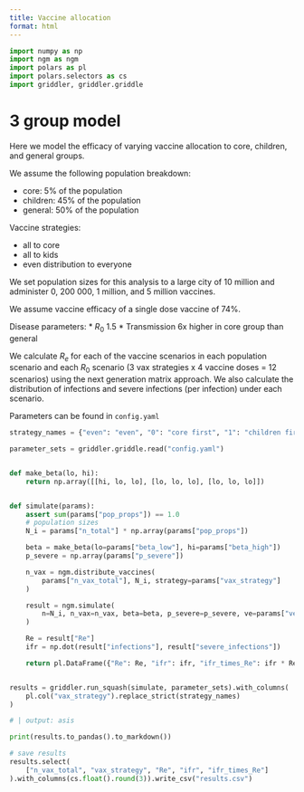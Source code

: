 ```yaml
---
title: Vaccine allocation
format: html
---
```


```python
import numpy as np
import ngm as ngm
import polars as pl
import polars.selectors as cs
import griddler, griddler.griddle
```

# 3 group model

Here we model the efficacy of varying vaccine allocation to core, children, and general groups.

We assume the following population breakdown:

* core: 5% of the population
* children: 45% of the population
* general: 50% of the population

Vaccine strategies:

* all to core
* all to kids
* even distribution to everyone

We set population sizes for this analysis to a large city of 10 million and administer 0, 200 000, 1 million, and 5 million vaccines.

We assume vaccine efficacy of a single dose vaccine of 74%.

Disease parameters:
* $R_0$ 1.5
* Transmission 6x higher in core group than general

We calculate $R_e$ for each of the vaccine scenarios in each population scenario and each $R_0$ scenario (3 vax strategies x 4 vaccine doses = 12 scenarios) using the next generation matrix approach. We also calculate the distribution of infections and severe infections (per infection) under each scenario.

Parameters can be found in `config.yaml`

```python
strategy_names = {"even": "even", "0": "core first", "1": "children first"}

parameter_sets = griddler.griddle.read("config.yaml")


def make_beta(lo, hi):
    return np.array([[hi, lo, lo], [lo, lo, lo], [lo, lo, lo]])


def simulate(params):
    assert sum(params["pop_props"]) == 1.0
    # population sizes
    N_i = params["n_total"] * np.array(params["pop_props"])

    beta = make_beta(lo=params["beta_low"], hi=params["beta_high"])
    p_severe = np.array(params["p_severe"])

    n_vax = ngm.distribute_vaccines(
        params["n_vax_total"], N_i, strategy=params["vax_strategy"]
    )

    result = ngm.simulate(
        n=N_i, n_vax=n_vax, beta=beta, p_severe=p_severe, ve=params["ve"]
    )

    Re = result["Re"]
    ifr = np.dot(result["infections"], result["severe_infections"])

    return pl.DataFrame({"Re": Re, "ifr": ifr, "ifr_times_Re": ifr * Re})


results = griddler.run_squash(simulate, parameter_sets).with_columns(
    pl.col("vax_strategy").replace_strict(strategy_names)
)
```

```python
# | output: asis

print(results.to_pandas().to_markdown())

# save results
results.select(
    ["n_vax_total", "vax_strategy", "Re", "ifr", "ifr_times_Re"]
).with_columns(cs.float().round(3)).write_csv("results.csv")
```
